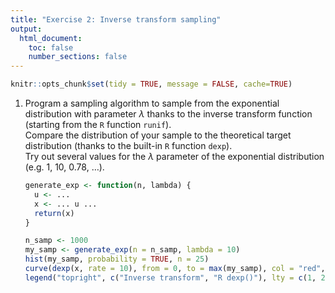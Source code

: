 ```yaml
---
title: "Exercise 2: Inverse transform sampling"
output:
  html_document:
    toc: false
    number_sections: false
---
```


```r
knitr::opts_chunk$set(tidy = TRUE, message = FALSE, cache=TRUE)
```



 1. Program a sampling algorithm to sample from the exponential distribution with parameter $\lambda$ thanks to the inverse transform function (starting from the `R` function `runif`).  
Compare the distribution of your sample to the theoretical target distribution (thanks to the built-in `R` function `dexp`).  
Try out several values for the $\lambda$ parameter of the exponential distribution (e.g. 1, 10, 0.78, ...).

    ```r
    generate_exp <- function(n, lambda) {
      u <- ...
      x <- ... u ...
      return(x)
    }

    n_samp <- 1000
    my_samp <- generate_exp(n = n_samp, lambda = 10)
    hist(my_samp, probability = TRUE, n = 25)
    curve(dexp(x, rate = 10), from = 0, to = max(my_samp), col = "red", lty = 2, add = TRUE)
    legend("topright", c("Inverse transform", "R dexp()"), lty = c(1, 2), col = c("black", "red"))
    ```
